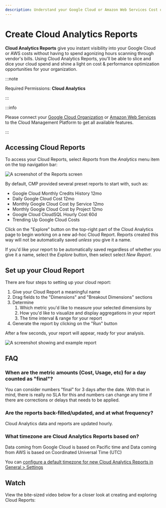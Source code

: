 ```yaml
---
description: Understand your Google Cloud or Amazon Web Services Cost or Usage data
---
```


# Create Cloud Analytics Reports

**Cloud Analytics Reports** give you instant visibility into your Google Cloud or AWS costs without having to spend agonizing hours scanning through vendor's bills. Using Cloud Analytics Reports, you'll be able to slice and dice your cloud spend and shine a light on cost & performance optimization opportunities for your organization.

:::note

Required Permissions: **Cloud Analytics**

:::

:::info

Please connect your [Google Cloud Organization](../../google-cloud/connect-google-cloud-service-account.mdx) or [Amazon Web Services](https://app.gitbook.com/@doitintl/s/cmp/amazon-web-services/add-your-amazon-web-services-iam-role) to the Cloud Management Platform to get all available features.

:::

## Accessing Cloud Reports

To access your Cloud Reports, select _Reports_ from the _Analytics_ menu item on the top navigation bar:

![A screenshot of the _Reports_ screen](../../.gitbook/assets/cmp-analytics-reports.png)

By default, CMP provided several preset reports to start with, such as:

- Google Cloud Monthly Credits History 12mo
- Daily Google Cloud Cost 12mo
- Monthly Google Cloud Cost by Service 12mo
- Monthly Google Cloud Cost by Project 12mo
- Google Cloud CloudSQL Hourly Cost 60d
- Trending Up Google Cloud Costs

Click on the "Explore" button on the top-right part of the Cloud Analytics page to begin working on a new ad-hoc Cloud Report. Reports created this way will not be automatically saved _unless_ you give it a name.

If you'd like your report to be automatically saved regardless of whether you give it a name, select the _Explore_ button, then select select _New Report_.

## Set up your Cloud Report

There are four steps to setting up your cloud report:

1. Give your Cloud Report a meaningful name
2. Drag fields to the "Dimensions" and "Breakout Dimensions" sections
3. Determine
   1. Which metric you'd like to measure your selected dimensions by
   2. How you'd like to visualize and display aggregations in your report
   3. The time interval & range for your report
4. Generate the report by clicking on the "Run" button

After a few seconds, your report will appear, ready for your analysis.

![A screenshot showing and example report](../../.gitbook/assets/cmp-example-report.png)

## FAQ

### When are the metric amounts (Cost, Usage, etc) for a day counted as "final"?

You can consider numbers "final" for 3 days after the date. With that in mind, there is really no SLA for this and numbers can change any time if there are corrections or delays that needs to be applied.

### Are the reports back-filled/updated, and at what frequency?

Cloud Analytics data and reports are updated hourly.

### What timezone are Cloud Analytics Reports based on?

Data coming from Google Cloud is based on Pacific time and Data coming from AWS is based on Coordinated Universal Time (UTC)

You can [configure a default timezone for new Cloud Analytics Reports in General > Settings](../../general/general-settings.mdx#timezone)

## Watch

View the bite-sized video below for a closer look at creating and exploring Cloud Reports:


<LoomEmbed id="3bb89b9c624a4a52a2ecfbb61a56b4b8" />
